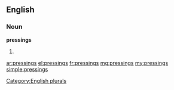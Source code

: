 ==English==

===Noun===
'''pressings'''

# {{plural of|[[pressing]]}}

[[Category:English plurals]]

[[ar:pressings]]
[[el:pressings]]
[[fr:pressings]]
[[mg:pressings]]
[[my:pressings]]
[[simple:pressings]]